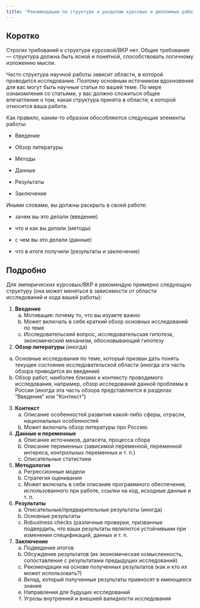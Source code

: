 ```yaml
---
title: "Рекомендации по структуре и разделам курсовых и дипломных работ"
---
```


## Коротко

Строгих требований к структуре курсовой/ВКР нет. Общее требование --- структура должна быть ясной и понятной, способствовать логичному изложению мысли.

Часто структура научной работы зависит области, в которой проводится исследование. Поэтому основным источником вдохновения для вас могут быть научные статьи по вашей теме. По мере ознакомления со статьями, у вас должно сложиться общее впечатление о том, какая структура принята в области, к которой относится ваша работа.

Как правило, каким-то образом обособляются следующие элементы работы:

-   Введение

-   Обзор литературы

-   Методы

-   Данные

-   Результаты

-   Заключение

Иными словами, вы должны раскрыть в своей работе:

-   зачем вы это делали (введение)

-   что и как вы делали (методы)

-   с чем вы это делали (данные)

-   что в итоге получили (результаты и заключение)

## Подробно

Для эмпирических курсовых/ВКР я рекомендую примерно следующую структуру (она может меняться в зависимости от области исследований и хода вашей работы):

1.  **Введение**
    a.  Мотивация: почему то, что вы изуаете важно
    b.  Может включать в себя краткий обзор основных исследований по теме
    c.  Исследовательский вопрос, исследовательская гипотеза, экономический механизм, обосновывающий гипотезу
2.  **Обзор литературы** (иногда)

<!-- -->

a.  Основные исследования по теме, который призван дать понять текущее состояние исследовательской области (иногда эта часть обзора приводится во введении)
b.  Обзор работ, наиболее близких к контексту проводимого исследования, например, обзор исследований данной проблемы в России (иногда эта часть обзора представляется в разделах "Введение" или "Контекст")

<!-- -->

3.  **Контекст**
    a.  Описание особенностей развития какой-либо сферы, отрасли, национальных особенностей
    b.  Может включать обзор литературы про Россию
4.  **Данные и переменные**
    a.  Описание источников, датасета, процесса сбора
    b.  Описание переменных (зависимой переменной, переменной интереса, контрольных переменных и т. п.)
    c.  Описательные статистики
5.  **Методология**
    a.  Регрессионные модели
    b.  Стратегия оценивания
    c.  Может включать в себя описание программного обеспечения, использованного при работе, ссылки на код, исходные данные и т. п.
6.  **Результаты**
    a.  Описательные/предварительные результаты (иногда)
    b.  Основные результаты
    c.  Robustness checks (различные проверки, призванные подвердить, что ваши результаты являлются устойчивыми при изменении спецификаций, данных и т. п.
7.  **Заключение**
    a.  Подведение итогов
    b.  Обсуждение результатов (их экономическая осмысленность, сопоставление с результатами предыдущих исследований)
    c.  Рекомендации на основе полученных результатов (как и кто их может использовать?)
    d.  Вклад, который полученные результаты привносят в имеющееся знание
    e.  Направления для будущих исследований
    f.  Угрозы внутренней и внешней валидности исследования
